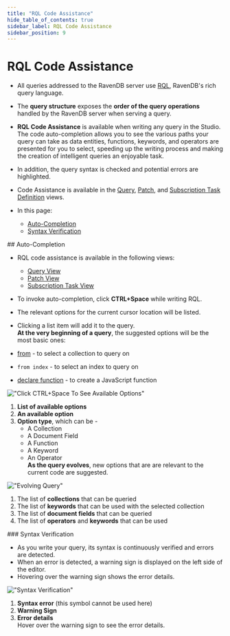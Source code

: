 ```yaml
---
title: "RQL Code Assistance"
hide_table_of_contents: true
sidebar_label: RQL Code Assistance
sidebar_position: 9
---
```




# RQL Code Assistance
<Admonition type="note" title="Note">

* All queries addressed to the RavenDB server use [RQL](../../client-api/session/querying/what-is-rql.mdx), 
  RavenDB's rich query language.  
* The **query structure** exposes the **order of the query operations** 
  handled by the RavenDB server when serving a query.  
* **RQL Code Assistance** is available when writing any query in the Studio.  
  The code auto-completion allows you to see the various paths your query 
  can take as data entities, functions, keywords, and operators are presented 
  for you to select, speeding up the writing process and making the creation 
  of intelligent queries an enjoyable task.  
* In addition, the query syntax is checked and potential errors are highlighted.  
* Code Assistance is available in the [Query](../../studio/database/queries/query-view.mdx#query-view), 
  [Patch](../../studio/database/documents/patch-view.mdx#patch-view), 
  and [Subscription Task Definition](../../studio/database/tasks/ongoing-tasks/subscription-task.mdx#subscription-task-definition) 
  views.  

* In this page:  
  * [Auto-Completion](../../studio/database/code-assistance.mdx#auto-completion)  
  * [Syntax Verification](../../studio/database/code-assistance.mdx#syntax-verification)  
</Admonition>
## Auto-Completion

* RQL code assistance is available in the following views:  
   - [Query View](../../studio/database/queries/query-view.mdx#query-view)  
   - [Patch View](../../studio/database/documents/patch-view.mdx#patch-view)  
   - [Subscription Task View](../../studio/database/tasks/ongoing-tasks/subscription-task.mdx#subscription-task-definition)  
* To invoke auto-completion, click **CTRL+Space** while writing RQL.  
* The relevant options for the current cursor location will be listed.  
* Clicking a list item will add it to the query.  
**At the very beginning of a query**, the suggested options will be the 
most basic ones:  

* [from](../../client-api/session/querying/what-is-rql.mdx#from) - to select a collection to query on  
* `from index` - to select an index to query on  
* [declare function](../../client-api/session/querying/what-is-rql.mdx#declare) - to create a JavaScript function  

!["Click CTRL+Space To See Available Options"](./assets/code-assistance-1.png)

1. **List of available options**  
2. **An available option**  
3. **Option type**, which can be -  
    * A Collection  
    * A Document Field  
    * A Function  
    * A Keyword  
    * An Operator  
**As the query evolves**, new options that are are relevant to the current code are suggested.  

!["Evolving Query"](./assets/code-assistance-2.png)

<Admonition type="info" title="For the collection query shown above, auto-completion presents: " id="for-the-collection-query-shown-above-auto-completion-presents" href="#for-the-collection-query-shown-above-auto-completion-presents">

1. The list of **collections** that can be queried   
2. The list of **keywords** that can be used with the selected collection  
3. The list of **document fields** that can be queried  
4. The list of **operators** and **keywords** that can be used  

</Admonition>
### Syntax Verification

* As you write your query, its syntax is continuously verified and errors are detected.  
* When an error is detected, a warning sign is displayed on the left side of the editor.  
* Hovering over the warning sign shows the error details.  

!["Syntax Verification"](./assets/code-assistance-3.png)

1. **Syntax error** (this symbol cannot be used here)  
2. **Warning Sign**  
3. **Error details**  
   Hover over the warning sign to see the error details.  



